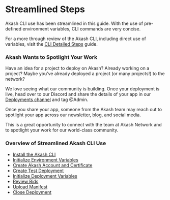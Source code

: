 # Streamlined Steps

Akash CLI use has been streamlined in this guide.  With the use of pre-defined environment variables, CLI commands are very concise.

For a more through review of the Akash CLI, including direct use of variables, visit the [CLI Detailed Steps](../../../guides/cli/detailed-steps/) guide.

### Akash Wants to Spotlight Your Work&#x20;

Have an idea for a project to deploy on Akash? Already working on a project? Maybe you’ve already deployed a project (or many projects!) to the network?

We love seeing what our community is building. Once your deployment is live, head over to our Discord and share the details of your app in our [Deployments channel](https://discord.com/channels/747885925232672829/771909909335506955) and tag @Admin.

Once you share your app, someone from the Akash team may reach out to spotlight your app across our newsletter, blog, and social media.

This is a great opportunity to connect with the team at Akash Network and to spotlight your work for our world-class community.

### Overview of Streamlined Akash CLI Use

* [Install the Akash CLI](install-the-akash-client.md)
* [Initialize Environment Variables](initialize-environment-variables.md)
* [Create Akash Account and Certificate](create-akash-account-and-certificate.md)
* [Create Test Deployment](create-test-deployment.md)
* [Initialize Deployment Variables](initialize-deployment-variables.md)
* [Review Bids](review-bids.md)
* [Upload Manifest](upload-manifest.md)
* [Close Deployment](close-deployment.md)
